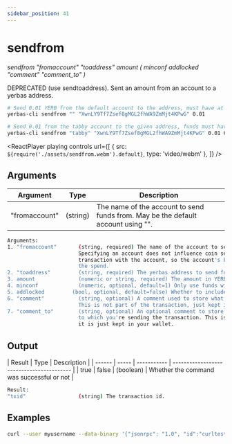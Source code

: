```yaml
---
sidebar_position: 41
---
```



# sendfrom

_sendfrom "fromaccount" "toaddress" amount ( minconf addlocked "comment" "comment_to" )_

DEPRECATED (use sendtoaddress). Sent an amount from an account to a yerbas address.

```bash
# Send 0.01 YERB from the default account to the address, must have at least 1 confirmation
yerbas-cli sendfrom "" "XwnLY9Tf7Zsef8gMGL2fhWA9ZmMjt4KPwG" 0.01

# Send 0.01 from the tabby account to the given address, funds must have at least 6 confirmations
yerbas-cli sendfrom "tabby" "XwnLY9Tf7Zsef8gMGL2fhWA9ZmMjt4KPwG" 0.01 6 false "donation" "seans outpost"
```

<ReactPlayer
  playing
  controls
  url={[
    { src: `${require('./assets/sendfrom.webm').default}`, type: 'video/webm' },
  ]}
/>

## Arguments

| Argument      | Type     | Description                                                                      |
| ------------- | -------- | -------------------------------------------------------------------------------- |
| "fromaccount" | (string) | The name of the account to send funds from. May be the default account using "". |

```bash
Arguments:
1. "fromaccount"       (string, required) The name of the account to send funds from. May be the default account using "".
                       Specifying an account does not influence coin selection, but it does associate the newly created
                       transaction with the account, so the account's balance computation and transaction history can reflect
                       the spend.
2. "toaddress"         (string, required) The yerbas address to send funds to.
3. amount              (numeric or string, required) The amount in YERB (transaction fee is added on top).
4. minconf             (numeric, optional, default=1) Only use funds with at least this many confirmations.
5. addlocked         (bool, optional, default=false) Whether to include transactions locked via InstantSend.
6. "comment"           (string, optional) A comment used to store what the transaction is for.
                       This is not part of the transaction, just kept in your wallet.
7. "comment_to"        (string, optional) An optional comment to store the name of the person or organization
                       to which you're sending the transaction. This is not part of the transaction,
                       it is just kept in your wallet.
```

## Output

| Result | Type  | Description |
| ------ | ----- | ----------- | ----------------------------------------- |
| true   | false | (boolean)   | Whether the command was successful or not |

```bash
Result:
"txid"                 (string) The transaction id.
```

## Examples

```bash
curl --user myusername --data-binary '{"jsonrpc": "1.0", "id":"curltest", "method": "sendfrom", "params": ["tabby", "XwnLY9Tf7Zsef8gMGL2fhWA9ZmMjt4KPwG", 0.01, 6, false, "donation", "seans outpost"] }' -H 'content-type: text/plain;' http://127.0.0.1:9998/
```
